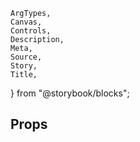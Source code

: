     ArgTypes,
    Canvas,
    Controls,
    Description,
    Meta,
    Source,
    Story,
    Title,
} from "@storybook/blocks";


<Meta title="RouterProvider" />
<Title>RouterProvider</Title>
<Description of={RouterProvider} />

## Props

<ArgTypes of={RouterProvider} />
